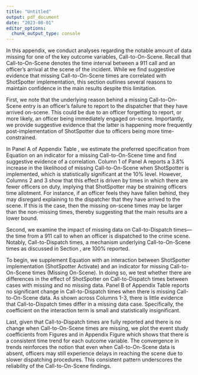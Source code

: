 ```yaml
---
title: "Untitled"
output: pdf_document
date: "2023-08-01"
editor_options: 
  chunk_output_type: console
---
```


\section{Appendix A: Missing Call-to-On-Scene Data}\label{appendix:missing_data}

In this appendix, we conduct analyses regarding the notable amount of data missing for one of the key outcome variables, Call-to-On-Scene. Recall that Call-to-On-Scene denotes the time interval between a 911 call and an officer's arrival at the scene of the incident. While we find suggestive evidence that missing Call-to-On-Scene times are correlated with ShotSpotter implementation, this section outlines several reasons to maintain confidence in the main results despite this limitation.

\subsection{Reasons for Missing Data}

First, we note that the underlying reason behind a missing Call-to-On-Scene entry is an officer's failure to report to the dispatcher that they have arrived on-scene. This could be due to an officer forgetting to report, or more likely, an officer being immediately engaged on-scene. Importantly, we provide suggestive evidence that the latter is happening more frequently post-implementation of ShotSpotter due to officers being more time-constrained. 

In Panel A of Appendix Table \ref{missing_data}, we estimate the preferred specification from Equation \ref{eq:main} on an indicator for a missing Call-to-On-Scene time and find suggestive evidence of a correlation. Column 1 of Panel A reports a 3.8\% increase in the likelihood of missing Call-to-On-Scene when ShotSpotter is implemented, which is statistically significant at the 10\% level. However, Columns 2 and 3 show that this effect is driven by times in which there are fewer officers on duty, implying  that ShotSpotter may be straining officers time allotment. For instance, if an officer feels they have fallen behind, they may disregard explaining to the dispatcher that they have arrived to the scene. If this is the case, then the missing on-scene times may be larger than the non-missing times, thereby suggesting that the main results are a lower bound. 

\subsection{Impact on Call-to-Dispatch Times}

Second, we examine the impact of missing data on Call-to-Dispatch times—the time from a 911 call to when an officer is dispatched to the crime scene. Notably, Call-to-Dispatch times, a mechanism underlying Call-to-On-Scene times as discussed in Section \ref{section:results}, are 100\% reported.

To begin, we supplement Equation \ref{eq:main} with an interaction between ShotSpotter implementation (ShotSpotter Activate) and an indicator for missing Call-to-On-Scene times (Missing On-Scene).\footnote{The fixed effects are also interacted with Missing On-Scene.} In doing so, we test whether there are differences in the effect of ShotSpotter on Call-to-Dispatch times between cases with missing and no missing data. Panel B of Appendix Table \ref{missing_data} reports no significant change in Call-to-Dispatch times when there is missing Call-to-On-Scene data. As shown across Columns 1-3, there is little evidence that Call-to-Dispatch times differ in a missing data case. Specifically, the coefficient on the interaction term is small and statistically insignificant.


\subsection{Consistent Trends}

Last, given that Call-to-Dispatch times are fully reported and there is no change when  Call-to-On-Scene  times are missing, we plot the event study coefficients from Figures \ref{entry_1_es} and \ref{eos_1_es} in Appendix Figure \ref{missing_data_trend} which shows that there is a consistent time trend for each outcome variable. The convergence in trends reinforces the notion that even when Call-to-On-Scene data is absent, officers may still experience delays in reaching the scene due to slower dispatching procedures. This consistent pattern underscores the reliability of the Call-to-On-Scene findings.
